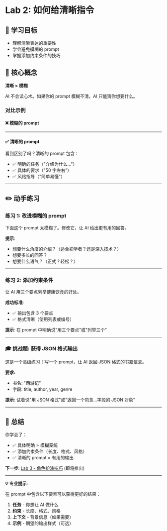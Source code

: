 # Lab 2: 如何给清晰指令

## 📖 学习目标

- 理解清晰表达的重要性
- 学会避免模糊的 prompt
- 掌握添加约束条件的技巧

## 🎯 核心概念

**清晰 > 模糊**

AI 不会读心术。如果你的 prompt 模糊不清，AI 只能猜你想要什么。

### 对比示例

#### ❌ 模糊的 prompt

<StaticPromptDemo
  exerciseId="lab2-demo-bad"
  initialValue="写点东西"
  demoOutput="这是一些文字。我不太确定你想要什么内容，所以我写了一些通用的东西..."
/>

---

#### ✅ 清晰的 prompt

<StaticPromptDemo
  exerciseId="lab2-demo-good"
  initialValue="写一段 50 字左右的文字，介绍为什么运动对健康有益。使用简单易懂的语言。"
  demoOutput="运动可以让身体更强壮，心脏更健康。经常运动的人不容易生病，精神也会更好。每天运动 30 分钟，比如跑步、游泳或打球，都能让你变得更健康、更快乐。"
/>

看到区别了吗？清晰的 prompt 包含：
- ✅ 明确的任务（"介绍为什么..."）
- ✅ 具体的要求（"50 字左右"）
- ✅ 风格指导（"简单易懂"）

---

## ✏️ 动手练习

### 练习 1: 改进模糊的 prompt

下面这个 prompt 太模糊了。修改它，让 AI 给出更有用的回答。

<PromptEditor
  exerciseId="lab2-ex1"
  mode="editable"
  initialValue="介绍一下编程"
/>

**提示**:
- 想要什么角度的介绍？（适合初学者？还是深入技术？）
- 想要多长的回答？
- 想要什么语气？（正式？轻松？）

---

### 练习 2: 添加约束条件

让 AI 用三个要点列举健康饮食的好处。

<PromptEditor
  exerciseId="lab2-ex2"
  mode="editable"
  initialValue="说说健康饮食的好处"
/>

**成功标准**:
- ✅ 输出包含 3 个要点
- ✅ 格式清晰（使用列表或编号）

**提示**: 在 prompt 中明确说"用三个要点"或"列举三个"

---

### 🎓 挑战题: 获得 JSON 格式输出

这是一个高级练习！写一个 prompt，让 AI 返回 JSON 格式的书籍信息。

**要求:**
- 书名: "西游记"
- 字段: title, author, year, genre

<PromptEditor
  exerciseId="lab2-ex3"
  mode="blank"
  placeholder="写一个 prompt 让 AI 返回 JSON 格式..."
/>

**提示**: 试着说"用 JSON 格式"或"返回一个包含...字段的 JSON 对象"

---

## 📝 总结

你学会了：

- ✅ 具体明确 > 模糊笼统
- ✅ 添加约束条件（长度、格式、风格）
- ✅ 清晰的 prompt = 有用的输出

**下一步**: [Lab 3 - 角色扮演技巧](/dashboard/vibecoding/labs/lab3) (即将推出)

---

**💡 专业提示**:

在 prompt 中包含以下要素可以获得更好的结果：
1. **任务** - 你想让 AI 做什么
2. **约束** - 长度、格式、风格
3. **上下文** - 背景信息（如果需要）
4. **示例** - 期望的输出样式（可选）
